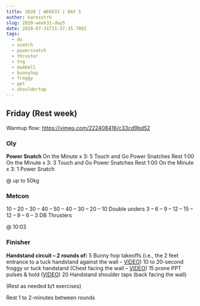 ```yaml
---
title: 2020 | WEEK31 | DAY 5
author: karesztrk
slug: 2020-week31-day5
date: 2020-07-31T11:37:15.780Z
tags:
  - du
  - snatch
  - powersnatch
  - thruster
  - tng
  - dumbell
  - bunnyhop
  - froggy
  - ppt
  - shouldertap
---
```


## Friday (Rest week)

Warmup flow: <https://vimeo.com/222408416/c33cd9bd52>

### Oly

**Power Snatch**
On the Minute x 3:
5 Touch and Go Power Snatches
Rest 1:00
On the Minute x 3:
3 Touch and Go Power Snatches
Rest 1:00
On the Minute x 3:
1 Power Snatch

@ up to 50kg

### Metcon

10 – 20 – 30 – 40 – 50 – 40 – 30 – 20 – 10 Double unders
3 – 6 – 9 – 12 – 15 – 12 – 9 – 6 – 3 DB Thrusters

@ 10:03

### Finisher

**Handstand circuit – 2 rounds of:**
5 Bunny hop takeoffs (i.e., the 2 feet entrance to a tuck handstand against the wall – [VIDEO](https://vimeo.com/415024021/07c99ba289))
10 to 20-second froggy or tuck handstand (Chest facing the wall – [VIDEO](https://vimeo.com/418794680/1cf2867994))
15 prone PPT pulses & hold ([VIDEO](https://vimeo.com/329045850/b2d4c13895))
20 Handstand shoulder taps (back facing the wall)

(Rest as needed b/t exercises)

Rest 1 to 2-minutes between rounds
